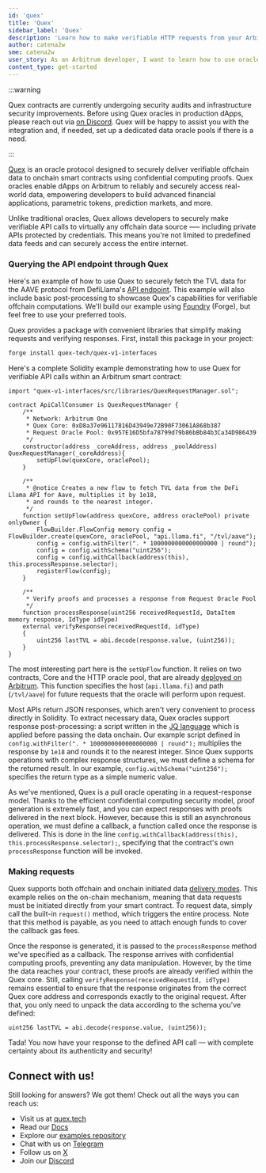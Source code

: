 ```yaml
---
id: 'quex'
title: 'Quex'
sidebar_label: 'Quex'
description: 'Learn how to make verifiable HTTP requests from your Arbitrum dApp'
author: catena2w
sme: catena2w
user_story: As an Arbitrum developer, I want to learn how to use oracles in my dApp.
content_type: get-started
---
```


:::warning

Quex contracts are currently undergoing security audits and infrastructure security improvements. Before using Quex oracles in production dApps, please reach out via [on Discord](https://discord.com/invite/NsuE32xHvj). Quex will be happy to assist you with the integration and, if needed, set up a dedicated data oracle pools if there is a need.

:::

[Quex](https://quex.tech/) is an oracle protocol designed to securely deliver verifiable offchain data to onchain smart contracts using confidential computing proofs. Quex oracles enable dApps on Arbitrum to reliably and securely access real-world data, empowering developers to build advanced financial applications, parametric tokens, prediction markets, and more.

Unlike traditional oracles, Quex allows developers to securely make verifiable API calls to virtually any offchain data source —– including private APIs protected by credentials. This means you're not limited to predefined data feeds and can securely access the entire internet.

### Querying the API endpoint through Quex

Here's an example of how to use Quex to securely fetch the TVL data for the AAVE protocol from DefiLlama's [API endpoint](https://api.llama.fi/tvl/aave). This example will also include basic post-processing to showcase Quex's capabilities for verifiable offchain computations. We'll build our example using [Foundry](https://book.getfoundry.sh) (Forge), but feel free to use your preferred tools.

Quex provides a package with convenient libraries that simplify making requests and verifying responses. First, install this package in your project:

```bash
forge install quex-tech/quex-v1-interfaces
```

Here's a complete Solidity example demonstrating how to use Quex for verifiable API calls within an Arbitrum smart contract:

```solidity
import "quex-v1-interfaces/src/libraries/QuexRequestManager.sol";

contract ApiCallConsumer is QuexRequestManager {
    /**
     * Network: Arbitrum One
     * Quex Core: 0xD8a37e96117816D43949e72B90F73061A868b387
     * Request Oracle Pool: 0x957E16D5bfa78799d79b86bBb84b3Ca34D986439
     */
    constructor(address _coreAddress, address _poolAddress) QuexRequestManager(_coreAddress){
        setUpFlow(quexCore, oraclePool);
    }

    /**
     * @notice Creates a new flow to fetch TVL data from the DeFi Llama API for Aave, multiplies it by 1e18,
     * and rounds to the nearest integer.
     */
    function setUpFlow(address quexCore, address oraclePool) private onlyOwner {
        FlowBuilder.FlowConfig memory config = FlowBuilder.create(quexCore, oraclePool, "api.llama.fi", "/tvl/aave");
        config = config.withFilter(". * 1000000000000000000 | round");
        config = config.withSchema("uint256");
        config = config.withCallback(address(this), this.processResponse.selector);
        registerFlow(config);
    }

    /**
     * Verify proofs and processes a response from Request Oracle Pool
     */
    function processResponse(uint256 receivedRequestId, DataItem memory response, IdType idType)
    external verifyResponse(receivedRequestId, idType)
    {
        uint256 lastTVL = abi.decode(response.value, (uint256));
    }
}
```

The most interesting part here is the `setUpFlow` function. It relies on two contracts, Core and the HTTP oracle pool, that are already [deployed on Arbitrum](https://docs.quex.tech/general-information/addresses). This function specifies the host (`api.llama.fi`) and path (`/tvl/aave`) for future requests that the oracle will perform upon request.

Most APIs return JSON responses, which aren't very convenient to process directly in Solidity. To extract necessary data, Quex oracles support response post-processing: a script written in the [JQ language](https://docs.quex.tech/developers/https_pool/jq_subset) which is applied before passing the data onchain. Our example script defined in `config.withFilter(". * 1000000000000000000 | round");` multiplies the response by `1e18` and rounds it to the nearest integer. Since Quex supports operations with complex response structures, we must define a schema for the returned result. In our example, `config.withSchema("uint256");` specifies the return type as a simple numeric value.

As we've mentioned, Quex is a pull oracle operating in a request-response model. Thanks to the efficient confidential computing security model, proof generation is extremely fast, and you can expect responses with proofs delivered in the next block. However, because this is still an asynchronous operation, we must define a callback, a function called once the response is delivered. This is done in the line `config.withCallback(address(this), this.processResponse.selector);`, specifying that the contract's own `processResponse` function will be invoked.

### Making requests

Quex supports both offchain and onchain initiated data [delivery modes](https://docs.quex.tech/general-information/data_delivery). This example relies on the on-chain mechanism, meaning that data requests must be initiated directly from your smart contract. To request data, simply call the built-in `request()` method, which triggers the entire process. Note that this method is payable, as you need to attach enough funds to cover the callback gas fees.

Once the response is generated, it is passed to the `processResponse` method we've specified as a callback. The response arrives with confidential computing proofs, preventing any data manipulation. However, by the time the data reaches your contract, these proofs are already verified within the Quex core. Still, calling `verifyResponse(receivedRequestId, idType)` remains essential to ensure that the response originates from the correct Quex core address and corresponds exactly to the original request. After that, you only need to unpack the data according to the schema you've defined:

```solidity
uint256 lastTVL = abi.decode(response.value, (uint256));
```

Tada! You now have your response to the defined API call –– with complete certainty about its authenticity and security!

## Connect with us!

Still looking for answers? We got them! Check out all the ways you can reach us:

- Visit us at [quex.tech](https://quex.tech)
- Read our [Docs](https://docs.quex.tech)
- Explore our [examples repository](https://github.com/quex-tech/quex-v1-examples)
- Chat with us on [Telegram](https://t.me/quex_tech)
- Follow us on [X](https://x.com/quex_tech)
- Join our [Discord](https://discord.com/invite/NsuE32xHvj)
